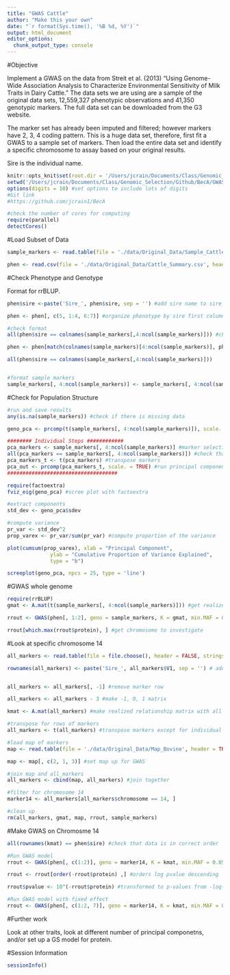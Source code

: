 ```yaml
---
title: "GWAS Cattle"
author: "Make this your own"
date: "`r format(Sys.time(), '%B %d, %Y')`"
output: html_document
editor_options: 
  chunk_output_type: console
---
```

#Objective

Implement a GWAS on the data from Streit et al. (2013) "Using Genome-Wide Association Analysis to Characterize Environmental Sensitivity of Milk Traits in Dairy Cattle."  The data sets we are using are a sample of the original data sets, 12,559,327 phenotypic observations and 41,350 genotypic markers.  The full data set can be downloaded from the G3 website.

The marker set has already been imputed and filtered; however markers have 2, 3, 4 coding pattern.  This is a huge data set, therefore, first fit a GWAS to a sample set of markers.  Then load the entire data set and identify a specific chromosome to assay based on your original results.

Sire is the individual name.

```r
knitr::opts_knit$set(root.dir = '/Users/jcrain/Documents/Class/Genomic_Selection/Github/BecA/GWAS_Cattle/')
setwd('/Users/jcrain/Documents/Class/Genomic_Selection/Github/BecA/GWAS_Cattle/')
options(digits = 10) #set options to include lots of digits
#Git link
#https://github.com/jcrain1/BecA

#check the number of cores for computing
require(parallel)
detectCores()
```

#Load Subset of Data
```r
sample_markers <- read.table(file = './data/Original_Data/Sample_Cattle_Markers.txt', header = TRUE, stringsAsFactors = FALSE)

phen <- read.csv(file = './data/Original_Data/Cattle_Summary.csv', header = TRUE, stringsAsFactors = FALSE)
```

#Check Phenotype and Genotype

Format for rrBLUP.
```r
phen$sire <-paste('Sire_', phen$sire, sep = '') #add sire name to sire

phen <- phen[, c(5, 1:4, 6:7)] #organize phenotype by sire first column

#check format
all(phen$sire == colnames(sample_markers[,4:ncol(sample_markers)])) #check if correct order

phen <- phen[match(colnames(sample_markers)[4:ncol(sample_markers)], phen$sire), ] #order data frame

all(phen$sire == colnames(sample_markers[,4:ncol(sample_markers)]))


#format sample markers
sample_markers[, 4:ncol(sample_markers)] <- sample_markers[, 4:ncol(sample_markers)] - 3 #subtract 3 to make marker matrix

```

#Check for Population Structure
```r
#run and save results
any(is.na(sample_markers)) #check if there is missing data

geno_pca <- prcomp(t(sample_markers[, 4:ncol(sample_markers)]), scale. = T) #run PCA

######## Individual Steps ############
pca_markers <- sample_markers[, 4:ncol(sample_markers)] #marker selection
all(pca_markers == sample_markers[, 4:ncol(sample_markers)]) #check that markers are the same
pca_markers_t <- t(pca_markers) #transpose markers
pca_out <- prcomp(pca_markers_t, scale. = TRUE) #run principal components
####################################

require(factoextra)
fviz_eig(geno_pca) #scree plot with factoextra

#extract components
std_dev <- geno_pca$sdev

#compute variance
pr_var <- std_dev^2
prop_varex <- pr_var/sum(pr_var) #compute proportion of the variance

plot(cumsum(prop_varex), xlab = "Principal Component",
              ylab = "Cumulative Proportion of Variance Explained",
              type = "b")

screeplot(geno_pca, npcs = 25, type = 'line')

```

#GWAS whole genome
```r
require(rrBLUP)
gmat <- A.mat(t(sample_markers[, 4:ncol(sample_markers)])) #get realized relationship matrix

rrout <- GWAS(phen[, 1:2], geno = sample_markers, K = gmat, min.MAF = 0.05, n.core=3, plot = TRUE, n.PC = 4)

rrout[which.max(rrout$protein), ] #get chromosome to investigate

```

#Look at specific chromosome 14
```r
all_markers <- read.table(file = file.choose(), header = FALSE, stringsAsFactors = FALSE) #load all data

rownames(all_markers) <- paste('Sire_', all_markers$V1, sep = '') # add sire data to rownames


all_markers <- all_markers[, -1] #remove marker row

all_markers <- all_markers - 3 #make -1, 0, 1 matrix

kmat <- A.mat(all_markers) #make realized relationship matrix with all markers

#transpose for rows of markers
all_markers <- t(all_markers) #transpose markers except for individual names columns

#load map of markers
map <- read.table(file = './data/Original_Data/Map_Bovine', header = TRUE, stringsAsFactors = FALSE) #load in map data

map <- map[, c(2, 1, 3)] #set map up for GWAS

#join map and all_markers
all_markers <- cbind(map, all_markers) #join together

#filter for chromosome 14
marker14 <- all_markers[all_markers$chromosome == 14, ]

#clean up
rm(all_markers, gmat, map, rrout, sample_markers)

```

#Make GWAS on Chromosme 14
```r
all(rownames(kmat) == phen$sire) #check that data is in correct order

#Run GWAS model 
rrout <- GWAS(phen[, c(1:2)], geno = marker14, K = kmat, min.MAF = 0.05, n.core=3, plot = TRUE, n.PC = 4) #model with no fixed covariates

rrout <- rrout[order(-rrout$protein) ,] #orders log pvalue descending

rrout$pvalue <- 10^(-rrout$protein) #transformed to p-values from -log(p)

#Run GWAS model with fixed effect
rrout <- GWAS(phen[, c(1:2, 7)], geno = marker14, K = kmat, min.MAF = 0.05, n.core=3, plot = TRUE, n.PC = 4, fixed = 'mother_of_sire') #model with fixed effect for mother takes about 6 hours on 3 cores


```

#Further work

Look at other traits, look at different number of principal componetns, and/or set up a GS model for protein. 

#Session Information
```r
sessionInfo()
```